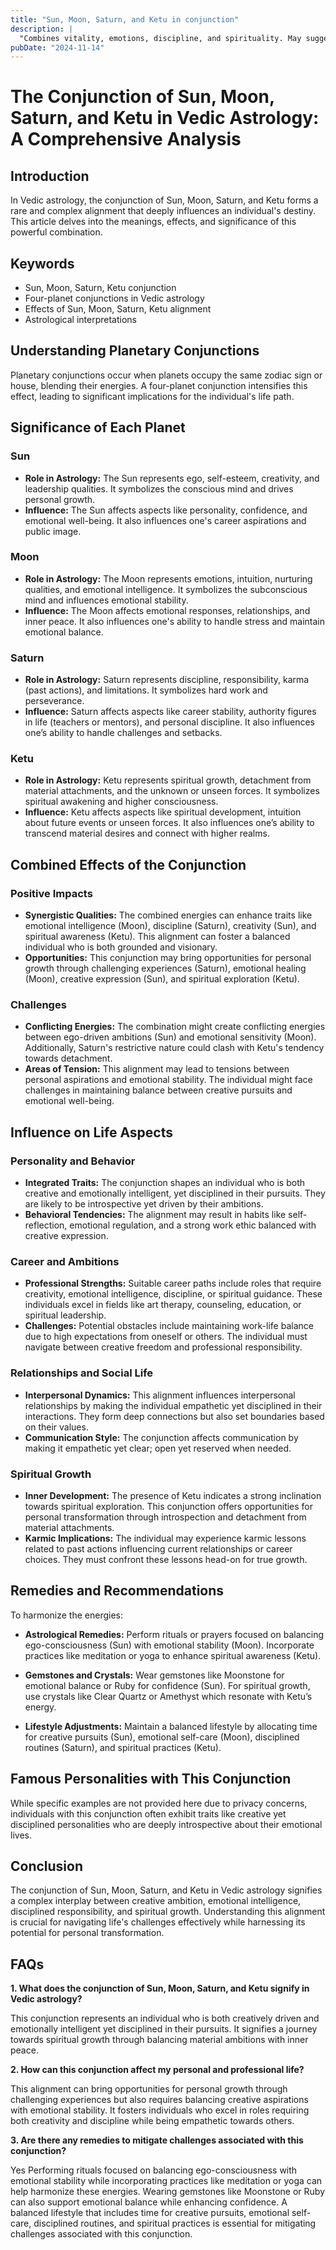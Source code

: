 ```yaml
---
title: "Sun, Moon, Saturn, and Ketu in conjunction"
description: |
  "Combines vitality, emotions, discipline, and spirituality. May suggest"
pubDate: "2024-11-14"
---
```


# The Conjunction of Sun, Moon, Saturn, and Ketu in Vedic Astrology: A Comprehensive Analysis

## Introduction

In Vedic astrology, the conjunction of Sun, Moon, Saturn, and Ketu forms a rare and complex alignment that deeply influences an individual's destiny. This article delves into the meanings, effects, and significance of this powerful combination.

## Keywords

- Sun, Moon, Saturn, Ketu conjunction
- Four-planet conjunctions in Vedic astrology
- Effects of Sun, Moon, Saturn, Ketu alignment
- Astrological interpretations

## Understanding Planetary Conjunctions

Planetary conjunctions occur when planets occupy the same zodiac sign or house, blending their energies. A four-planet conjunction intensifies this effect, leading to significant implications for the individual's life path.

## Significance of Each Planet

### Sun

- **Role in Astrology:** The Sun represents ego, self-esteem, creativity, and leadership qualities. It symbolizes the conscious mind and drives personal growth.
- **Influence:** The Sun affects aspects like personality, confidence, and emotional well-being. It also influences one's career aspirations and public image.

### Moon

- **Role in Astrology:** The Moon represents emotions, intuition, nurturing qualities, and emotional intelligence. It symbolizes the subconscious mind and influences emotional stability.
- **Influence:** The Moon affects emotional responses, relationships, and inner peace. It also influences one's ability to handle stress and maintain emotional balance.

### Saturn

- **Role in Astrology:** Saturn represents discipline, responsibility, karma (past actions), and limitations. It symbolizes hard work and perseverance.
- **Influence:** Saturn affects aspects like career stability, authority figures in life (teachers or mentors), and personal discipline. It also influences one’s ability to handle challenges and setbacks.

### Ketu

- **Role in Astrology:** Ketu represents spiritual growth, detachment from material attachments, and the unknown or unseen forces. It symbolizes spiritual awakening and higher consciousness.
- **Influence:** Ketu affects aspects like spiritual development, intuition about future events or unseen forces. It also influences one’s ability to transcend material desires and connect with higher realms.

## Combined Effects of the Conjunction

### Positive Impacts

- **Synergistic Qualities:** The combined energies can enhance traits like emotional intelligence (Moon), discipline (Saturn), creativity (Sun), and spiritual awareness (Ketu). This alignment can foster a balanced individual who is both grounded and visionary.
- **Opportunities:** This conjunction may bring opportunities for personal growth through challenging experiences (Saturn), emotional healing (Moon), creative expression (Sun), and spiritual exploration (Ketu).

### Challenges

- **Conflicting Energies:** The combination might create conflicting energies between ego-driven ambitions (Sun) and emotional sensitivity (Moon). Additionally, Saturn's restrictive nature could clash with Ketu's tendency towards detachment.
- **Areas of Tension:** This alignment may lead to tensions between personal aspirations and emotional stability. The individual might face challenges in maintaining balance between creative pursuits and emotional well-being.

## Influence on Life Aspects

### Personality and Behavior

- **Integrated Traits:** The conjunction shapes an individual who is both creative and emotionally intelligent, yet disciplined in their pursuits. They are likely to be introspective yet driven by their ambitions.
- **Behavioral Tendencies:** The alignment may result in habits like self-reflection, emotional regulation, and a strong work ethic balanced with creative expression.

### Career and Ambitions

- **Professional Strengths:** Suitable career paths include roles that require creativity, emotional intelligence, discipline, or spiritual guidance. These individuals excel in fields like art therapy, counseling, education, or spiritual leadership.
- **Challenges:** Potential obstacles include maintaining work-life balance due to high expectations from oneself or others. The individual must navigate between creative freedom and professional responsibility.

### Relationships and Social Life

- **Interpersonal Dynamics:** This alignment influences interpersonal relationships by making the individual empathetic yet disciplined in their interactions. They form deep connections but also set boundaries based on their values.
- **Communication Style:** The conjunction affects communication by making it empathetic yet clear; open yet reserved when needed.

### Spiritual Growth

- **Inner Development:** The presence of Ketu indicates a strong inclination towards spiritual exploration. This conjunction offers opportunities for personal transformation through introspection and detachment from material attachments.
- **Karmic Implications:** The individual may experience karmic lessons related to past actions influencing current relationships or career choices. They must confront these lessons head-on for true growth.

## Remedies and Recommendations

To harmonize the energies:

- **Astrological Remedies:** Perform rituals or prayers focused on balancing ego-consciousness (Sun) with emotional stability (Moon). Incorporate practices like meditation or yoga to enhance spiritual awareness (Ketu).
  
- **Gemstones and Crystals:** Wear gemstones like Moonstone for emotional balance or Ruby for confidence (Sun). For spiritual growth, use crystals like Clear Quartz or Amethyst which resonate with Ketu’s energy.

- **Lifestyle Adjustments:** Maintain a balanced lifestyle by allocating time for creative pursuits (Sun), emotional self-care (Moon), disciplined routines (Saturn), and spiritual practices (Ketu).

## Famous Personalities with This Conjunction

While specific examples are not provided here due to privacy concerns, individuals with this conjunction often exhibit traits like creative yet disciplined personalities who are deeply introspective about their emotional lives.

## Conclusion

The conjunction of Sun, Moon, Saturn, and Ketu in Vedic astrology signifies a complex interplay between creative ambition, emotional intelligence, disciplined responsibility, and spiritual growth. Understanding this alignment is crucial for navigating life's challenges effectively while harnessing its potential for personal transformation.

## FAQs

**1. What does the conjunction of Sun, Moon, Saturn, and Ketu signify in Vedic astrology?**

This conjunction represents an individual who is both creatively driven and emotionally intelligent yet disciplined in their pursuits. It signifies a journey towards spiritual growth through balancing material ambitions with inner peace.

**2. How can this conjunction affect my personal and professional life?**

This alignment can bring opportunities for personal growth through challenging experiences but also requires balancing creative aspirations with emotional stability. It fosters individuals who excel in roles requiring both creativity and discipline while being empathetic towards others.

**3. Are there any remedies to mitigate challenges associated with this conjunction?**

Yes Performing rituals focused on balancing ego-consciousness with emotional stability while incorporating practices like meditation or yoga can help harmonize these energies. Wearing gemstones like Moonstone or Ruby can also support emotional balance while enhancing confidence. A balanced lifestyle that includes time for creative pursuits, emotional self-care, disciplined routines, and spiritual practices is essential for mitigating challenges associated with this conjunction.